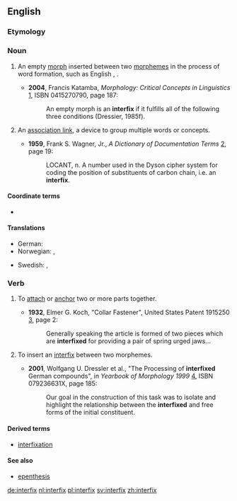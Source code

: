 ==English==

===Etymology===
{{prefix|inter|fix}}

===Noun===
{{en-noun|interfixes}}

# {{morphology}} An empty [[morph]] inserted between two [[morphemes]] in the process of word formation, such as English {{term|-o-|lang=en}}, {{term|-i-|lang=en}}.
#*'''2004''', Francis Katamba, ''Morphology: Critical Concepts in Linguistics'' [http://books.google.com/books?id=QBsKpjIh3J8C], ISBN 0415270790, page 187:
#*:An empty morph is an '''interfix''' if it fulfills all of the following three conditions (Dressier, 1985f).
# {{computing|information retrieval|dated}} An [[association link]], a device to group multiple words or concepts.
#*'''1959''', Frank S. Wagner, Jr., ''A Dictionary of Documentation Terms'' [http://books.google.com/books?id=MlgZAAAAMAAJ], page 19:
#*:LOCANT, n. A number used in the Dyson cipher system for coding the position of substituents of carbon chain, i.e. an '''interfix'''.

====Coordinate terms====
*{{affixes}}

====Translations====
{{trans-top|an empty morph inserted between two morphemes}}
* German: {{t+|de|Fugenelement|n}}
* Norwegian: {{t-|no|fugemorfem|n}}, {{t-|no|interfiks|n}}
{{trans-mid}}
* Swedish: {{t-|sv|fogemorfem|n}}, {{t+|sv|interfix|n}}
{{trans-bottom}}

===Verb===
{{en-verb|interfix|es}}

# {{engineering}} To [[attach]] or [[anchor]] two or more parts together.
#*'''1932''', Elmer G. Koch, "Collar Fastener", United States Patent 1915250 [http://www.google.com/patents?id=tpZPAAAAEBAJ], page 2:
#*:Generally speaking the article is formed of two pieces which are '''interfixed''' for providing a pair of spring urged jaws...
# {{morphology}} To insert an [[interfix]] between two morphemes.
#*'''2001''', Wolfgang U. Dressler et al., "The Processing of '''interfixed''' German compounds", in ''Yearbook of Morphology 1999'' [http://books.google.com/books?id=igymN2VyWB8C], ISBN 079236631X, page 185:
#*:Our goal in the construction of this task was to isolate and highlight the relationship between the '''interfixed''' and free forms of the initial constituent. 

====Derived terms====
*[[interfixation]]

====See also====
*[[epenthesis]]

[[de:interfix]]
[[nl:interfix]]
[[pl:interfix]]
[[sv:interfix]]
[[zh:interfix]]